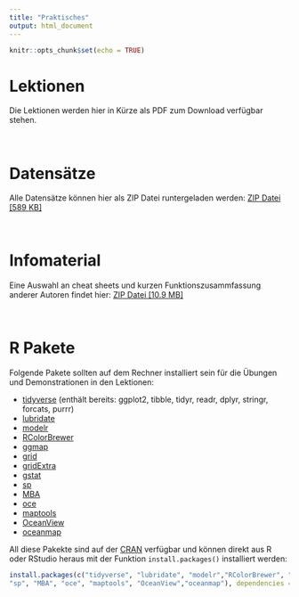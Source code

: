 ```yaml
---
title: "Praktisches"
output: html_document
---
```


```r
knitr::opts_chunk$set(echo = TRUE)
```

# Lektionen

Die Lektionen werden hier in Kürze als PDF zum Download verfügbar stehen.

<br>

# Datensätze

Alle Datensätze können hier als ZIP Datei runtergeladen werden:
<a href="data_site/bsh_r_kurs_daten.zip">ZIP Datei [589 KB]</a>

<br>

# Infomaterial

Eine Auswahl an cheat sheets und kurzen Funktionszusammfassung anderer Autoren findet hier:
<a href="data_site/cheatsheets.zip">ZIP Datei [10.9 MB]</a>

<br>


# R Pakete

Folgende Pakete sollten auf dem Rechner installiert sein für die Übungen und Demonstrationen in den Lektionen:

- [tidyverse](https://www.rdocumentation.org/packages/tidyverse/versions/1.2.1) (enthält bereits: ggplot2, tibble, tidyr, readr, dplyr, stringr, forcats, purrr)
- [lubridate](https://www.rdocumentation.org/packages/lubridate/versions/1.7.0)
- [modelr](https://www.rdocumentation.org/packages/modelr/versions/0.1.1)
- [RColorBrewer](https://www.rdocumentation.org/packages/RColorBrewer/versions/1.1-2)
- [ggmap](https://www.rdocumentation.org/packages/ggmap/versions/2.6.1)
- [grid](https://www.rdocumentation.org/packages/grid/versions/3.4.3)
- [gridExtra](https://www.rdocumentation.org/packages/gridExtra/versions/2.3)
- [gstat](https://www.rdocumentation.org/packages/gstat/versions/1.1-6)
- [sp](https://www.rdocumentation.org/packages/sp/versions/1.3-1)
- [MBA](https://www.rdocumentation.org/packages/MBA/versions/0.0-8)
- [oce](https://www.rdocumentation.org/packages/oce/versions/1.0-1)
- [maptools](https://www.rdocumentation.org/packages/maptools/versions/0.9-4)
- [OceanView](https://www.rdocumentation.org/packages/OceanView/versions/1.0.4)
- [oceanmap](https://www.rdocumentation.org/packages/oceanmap/versions/0.1.0)



All diese Pakekte sind auf der [CRAN](https://cran.r-project.org) verfügbar und können direkt aus R oder RStudio heraus mit der Funktion `install.packages()` installiert werden:
```r
install.packages(c("tidyverse", "lubridate", "modelr","RColorBrewer", "ggmap", "grid", "gridExtra", "gstat",
"sp", "MBA", "oce", "maptools", "OceanView","oceanmap"), dependencies = TRUE)
```


